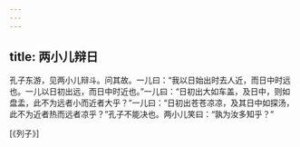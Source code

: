 ```yaml
---
---
---
```

title: 两小儿辩日
---




孔子东游，见两小儿辩斗。问其故。一儿曰：“我以日始出时去人近，而日中时远也。一儿以日初出远，而日中时近也。”一儿曰：“日初出大如车盖，及日中，则如盘盂，此不为远者小而近者大乎？”一儿曰：“日初出苍苍凉凉，及其日中如探汤，此不为近者热而远者凉乎？”孔子不能决也。两小儿笑曰：“孰为汝多知乎？”

[《列子》]